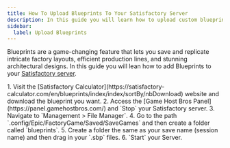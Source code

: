```yaml
---
title: How To Upload Blueprints To Your Satisfactory Server
description: In this guide you will learn how to upload custom blueprints your Satisfactory dedicated server.
sidebar:
  label: Upload Blueprints
---
```


Blueprints are a game-changing feature that lets you save and replicate intricate factory layouts, efficient production lines, and stunning architectural designs. In this guide you will lean how to add Blueprints to your [Satisfactory server](https://www.gamehostbros.com/satisfactory-server-hosting/).

<Steps>
1. Visit the [Satisfactory Calculator](https://satisfactory-calculator.com/en/blueprints/index/index/sortBy/nbDownload) website and download the blueprint you want.
2. Access the [Game Host Bros Panel](https://panel.gamehostbros.com/) and `Stop` your Satisfactory server.
3. Navigate to `Management > File Manager`. 
4. Go to the path `.config/Epic/FactoryGame/Saved/SaveGames` and then create a folder called `blueprints`.
5. Create a folder the same as your save name (session name) and then drag in your `.sbp` files.
6. `Start` your Server.
</Steps>
